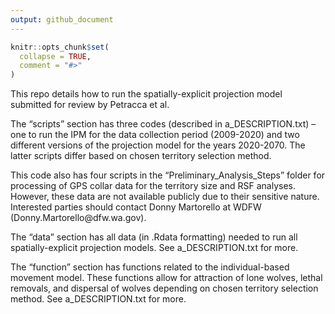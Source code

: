 ```yaml
---
output: github_document
---
```


```r
knitr::opts_chunk$set(
  collapse = TRUE,
  comment = "#>"
)
```

This repo details how to run the spatially-explicit projection model submitted for review by Petracca et al.

The "scripts" section has three codes (described in a_DESCRIPTION.txt) -- one to run the IPM for the data collection period (2009-2020) and two different versions of the projection model for the years 2020-2070. The latter scripts differ based on chosen territory selection method.

This code also has four scripts in the "Preliminary_Analysis_Steps" folder for processing of GPS collar data for the territory size and RSF analyses. However, these data are not available publicly due to their sensitive nature. Interested parties should contact Donny Martorello at WDFW (Donny.Martorello@dfw.wa.gov).

The "data" section has all data (in .Rdata formatting) needed to run all spatially-explicit projection models. See a_DESCRIPTION.txt for more.

The "function" section has functions related to the individual-based movement model. These functions allow for attraction of lone wolves, lethal removals, and dispersal of wolves depending on chosen territory selection method. See a_DESCRIPTION.txt for more.
